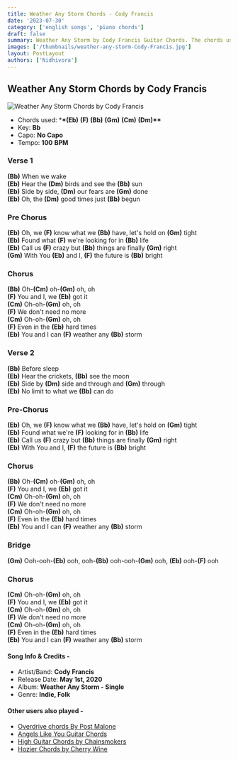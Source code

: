 ```yaml
---
title: Weather Any Storm Chords - Cody Francis
date: '2023-07-30'
category: ['english songs', 'piano chords']
draft: false
summary: Weather Any Storm by Cody Francis Guitar Chords. The chords used in this song are (Eb) (F) (Bb) (Gm) (Cm) (Dm) . The key of this song is Bb major.
images: ['/thumbnails/weather-any-storm-Cody-Francis.jpg']
layout: PostLayout
authors: ['Nidhivora']
---
```


## Weather Any Storm Chords by Cody Francis

![Weather Any Storm Chords by Cody Francis](/thumbnails/weather-any-storm-Cody-Francis.jpg)

- Chords used: \***\*(Eb)** **(F)** **(Bb)** **(Gm)** **(Cm)** **(Dm)\*\***
- Key: **Bb**
- Capo: **No Capo**
- Tempo: **100** **BPM**

### Verse 1

**(Bb)** When we wake\
**(Eb)** Hear the **(Dm)** birds and see the **(Bb)** sun\
**(Eb)** Side by side, **(Dm)** our fears are **(Gm)** done\
**(Eb)** Oh, the **(Dm)** good times just **(Bb)** begun

### Pre Chorus

**(Eb)** Oh, we **(F)** know what we **(Bb)** have, let's hold on **(Gm)** tight\
**(Eb)** Found what **(F)** we're looking for in **(Bb)** life\
**(Eb)** Call us **(F)** crazy but **(Bb)** things are finally **(Gm)** right\
**(Gm)** With You **(Eb)** and I, **(F)** the future is **(Bb)** bright

### Chorus

**(Bb)** Oh-**(Cm)** oh-**(Gm)** oh, oh\
**(F)** You and I, we **(Eb)** got it\
**(Cm)** Oh-oh-**(Gm)** oh, oh\
**(F)** We don't need no more\
**(Cm)** Oh-oh-**(Gm)** oh, oh\
**(F)** Even in the **(Eb)** hard times\
**(Eb)** You and I can **(F)** weather any **(Bb)** storm

### Verse 2

**(Bb)** Before sleep\
**(Eb)** Hear the crickets, **(Bb)** see the moon\
**(Eb)** Side by **(Dm)** side and through and **(Gm)** through\
**(Eb)** No limit to what we **(Bb)** can do

### Pre-Chorus

**(Eb)** Oh, we **(F)** know what we **(Bb)** have, let's hold on **(Gm)** tight\
**(Eb)** Found what we're **(F)** looking for in **(Bb)** life\
**(Eb)** Call us **(F)** crazy but **(Bb)** things are finally **(Gm)** right\
**(Eb)** With You and I, **(F)** the future is **(Bb)** bright

### Chorus

**(Bb)** Oh-**(Cm)** oh-**(Gm)** oh, oh\
**(F)** You and I, we **(Eb)** got it\
**(Cm)** Oh-oh-**(Gm)** oh, oh\
**(F)** We don't need no more\
**(Cm)** Oh-oh-**(Gm)** oh, oh\
**(F)** Even in the **(Eb)** hard times\
**(Eb)** You and I can **(F)** weather any **(Bb)** storm

### Bridge

**(Gm)** Ooh-ooh-**(Eb)** ooh, ooh-**(Bb)** ooh-ooh-**(Gm)** ooh, **(Eb)** ooh-**(F)** ooh

### Chorus

**(Cm)** Oh-oh-**(Gm)** oh, oh\
**(F)** You and I, we **(Eb)** got it\
**(Cm)** Oh-oh-**(Gm)** oh, oh\
**(F)** We don't need no more\
**(Cm)** Oh-oh-**(Gm)** oh, oh\
**(F)** Even in the **(Eb)** hard times\
**(Eb)** You and I can **(F)** weather any **(Bb)** storm

#### Song Info & Credits -

- Artist/Band: **Cody Francis**
- Release Date: **May 1st, 2020**
- Album: **Weather Any Storm - Single**
- Genre: **Indie, Folk**

#### Other users also played -

- [Overdrive chords By ​Post Malone](https://www.chordsco.com/chords/overdrive-chords-by-post-malone)
- [Angels Like You Guitar Chords](https://www.chordsco.com/chords/angels-like-you-guitar-chords)
- [High Guitar Chords by Chainsmokers](https://www.chordsco.com/chords/high-guitar-chords-by-chainsmokers)
- [Hozier Chords by Cherry Wine](https://www.chordsco.com/chords/hozier-chords-by-cherry-wine)
